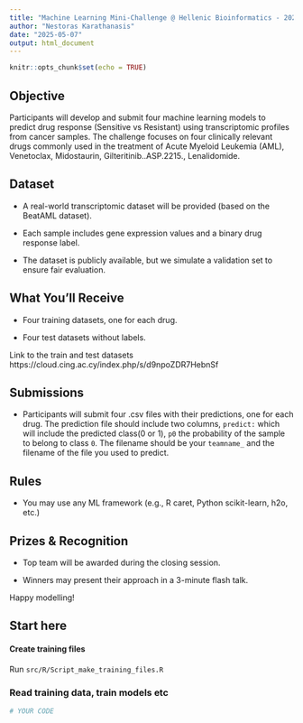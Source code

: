 ---
title: "Machine Learning Mini-Challenge @ Hellenic Bioinformatics - 2025"
author: "Nestoras Karathanasis"
date: "2025-05-07"
output: html_document
---

```{r setup, include=FALSE}
knitr::opts_chunk$set(echo = TRUE)
```

## Objective

Participants will develop and submit four machine learning models to predict drug response (Sensitive vs Resistant) using transcriptomic profiles from cancer samples. The challenge focuses on four clinically relevant drugs commonly used in the treatment of Acute Myeloid Leukemia (AML), Venetoclax, Midostaurin, Gilteritinib..ASP.2215., Lenalidomide.

## Dataset

-   A real-world transcriptomic dataset will be provided (based on the BeatAML dataset).

-   Each sample includes gene expression values and a binary drug response label.

-   The dataset is publicly available, but we simulate a validation set to ensure fair evaluation.


## What You’ll Receive

-   Four training datasets, one for each drug.

-   Four test datasets without labels.

Link to the train and test datasets https://cloud.cing.ac.cy/index.php/s/d9npoZDR7HebnSf

## Submissions 

-   Participants will submit four .csv files with their predictions, one for each drug. The prediction file should include two columns, `predict:` which will include the predicted class(0 or 1), `p0` the probability of the sample to belong to class `0`. The filename should be your `teamname_` and the filename of the file you used to predict.

## Rules

-   You may use any ML framework (e.g., R caret, Python scikit-learn, h2o, etc.)

## Prizes & Recognition

-   Top team will be awarded during the closing session.

-   Winners may present their approach in a 3-minute flash talk.

Happy modelling!

## Start here

#### Create training files

Run `src/R/Script_make_training_files.R`

### Read training data, train models etc

```{r}
# YOUR CODE 
```
